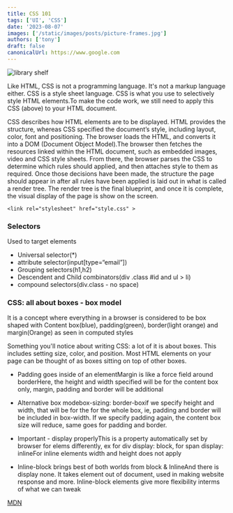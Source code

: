 ```yaml
---
title: CSS 101
tags: ['UI', 'CSS']
date: '2023-08-07'
images: ['/static/images/posts/picture-frames.jpg']
authors: ['tony']
draft: false
canonicalUrl: https://www.google.com
---
```


<Image
  className="w-full rounded-xl"
  alt="library shelf"
  src="/static/images/posts/picture-frames.jpg"
  layout="responsive"
  width={450}
  height={250}
/>

<TOCInline toc={props.toc} asDisclosure toHeading={3} />

Like HTML, CSS is not a programming language. It's not a markup language either. CSS is a style sheet language. CSS is what you use to selectively style HTML elements.To make the code work, we still need to apply this CSS (above) to your HTML document.

CSS describes how HTML elements are to be displayed. HTML provides the structure, whereas CSS specified the document’s style, including layout, color, font and positioning.
The browser loads the HTML, and converts it into a DOM (Document Object Model).The browser then fetches the resources linked within the HTML document, such as embedded images, video and CSS style sheets. From there, the browser parses the CSS to determine which rules should applied, and then attaches style to them as required. Once those decisions have been made, the structure the page should appear in after all rules have been applied is laid out in what is called a render tree. The render tree is the final blueprint, and once it is complete, the visual display of the page is show on the screen.

```
<link rel="stylesheet" href="style.css" >
```

### Selectors

Used to target elements

- Universal selector(\*)
- attribute selector(input[type=“email”])
- Grouping selectors(h1,h2)
- Descendent and Child combinators(div .class #id and ul > li)
- compound selectors(div.class - no space)

### CSS: all about boxes - box model

It is a concept where everything in a browser is considered to be box shaped with Content box(blue), padding(green), border(light orange) and margin(Orange) as seen in computed styles

Something you'll notice about writing CSS: a lot of it is about boxes. This includes setting size, color, and position. Most HTML elements on your page can be thought of as boxes sitting on top of other boxes.

- Padding goes inside of an elementMargin is like a force field around borderHere, the height and width specified will be for the content box only, margin, padding and border will be additional
- Alternative box modebox-sizing: border-boxif we specify height and width, that will be for the for the whole box, ie, padding and border will be included in box-width. If we specify padding again, the content box size will reduce, same goes for padding and border.

- Important - display properlyThis is a property automatically set by browser for elems differently, ex for div display: block, for span display: inlineFor inline elements width and height does not apply

- Inline-block brings best of both worlds from block & InlineAnd there is display none. It takes element out of document, used in making website response and more. Inline-block elements give more flexibility interms of what we can tweak

[MDN](https://developer.mozilla.org/en-US/docs/Learn/Getting_started_with_the_web/CSS_basics)
